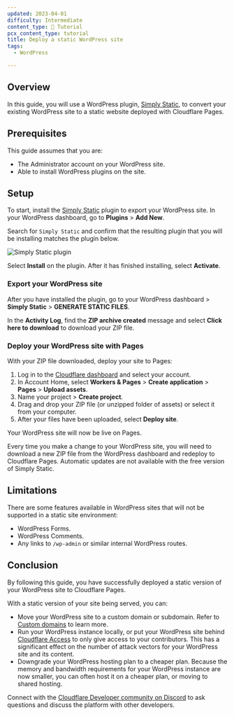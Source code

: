 ```yaml
---
updated: 2023-04-01
difficulty: Intermediate
content_type: 📝 Tutorial
pcx_content_type: tutorial
title: Deploy a static WordPress site
tags:
  - WordPress

---
```


## Overview

In this guide, you will use a WordPress plugin, [Simply Static](https://wordpress.org/plugins/simply-static/), to convert your existing WordPress site to a static website deployed with Cloudflare Pages.

## Prerequisites

This guide assumes that you are:

* The Administrator account on your WordPress site.
* Able to install WordPress plugins on the site.

## Setup

To start, install the [Simply Static](https://wordpress.org/plugins/simply-static/) plugin to export your WordPress site. In your WordPress dashboard, go to **Plugins** > **Add New**.

Search for `Simply Static` and confirm that the resulting plugin that you will be installing matches the plugin below.

![Simply Static plugin](~/assets/images/pages/how-to/simply-static.png)

Select **Install** on the plugin. After it has finished installing, select **Activate**.

### Export your WordPress site

After you have installed the plugin, go to your WordPress dashboard > **Simply Static** > **GENERATE STATIC FILES**.

In the **Activity Log**, find the **ZIP archive created** message and select **Click here to download** to download your ZIP file.

### Deploy your WordPress site with Pages

With your ZIP file downloaded, deploy your site to Pages:

1. Log in to the [Cloudflare dashboard](https://dash.cloudflare.com) and select your account.
2. In Account Home, select **Workers & Pages** > **Create application** > **Pages** > **Upload assets**.
3. Name your project > **Create project**.
4. Drag and drop your ZIP file (or unzipped folder of assets) or select it from your computer.
5. After your files have been uploaded, select **Deploy site**.

Your WordPress site will now be live on Pages.

Every time you make a change to your WordPress site, you will need to download a new ZIP file from the WordPress dashboard and redeploy to Cloudflare Pages. Automatic updates are not available with the free version of Simply Static.

## Limitations

There are some features available in WordPress sites that will not be supported in a static site environment:

* WordPress Forms.
* WordPress Comments.
* Any links to `/wp-admin` or similar internal WordPress routes.

## Conclusion

By following this guide, you have successfully deployed a static version of your WordPress site to Cloudflare Pages.

With a static version of your site being served, you can:

* Move your WordPress site to a custom domain or subdomain. Refer to [Custom domains](/pages/configuration/custom-domains/) to learn more.
* Run your WordPress instance locally, or put your WordPress site behind [Cloudflare Access](/pages/configuration/preview-deployments/#customize-preview-deployments-access) to only give access to your contributors. This has a significant effect on the number of attack vectors for your WordPress site and its content.
* Downgrade your WordPress hosting plan to a cheaper plan. Because the memory and bandwidth requirements for your WordPress instance are now smaller, you can often host it on a cheaper plan, or moving to shared hosting.

Connect with the [Cloudflare Developer community on Discord](https://discord.cloudflare.com) to ask questions and discuss the platform with other developers.
